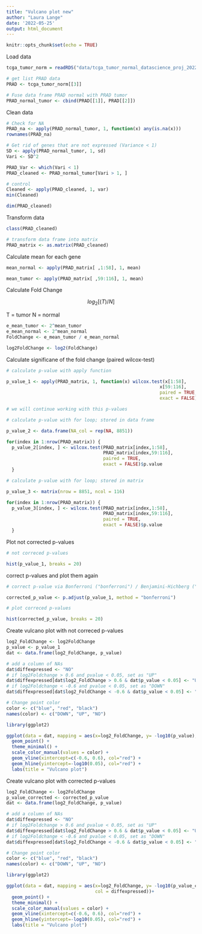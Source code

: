 ```yaml
---
title: "Vulcano plot new"
author: "Laura Lange"
date: '2022-05-25'
output: html_document
---
```


```r
knitr::opts_chunk$set(echo = TRUE)
```

Load data

```r
tcga_tumor_norm = readRDS("data/tcga_tumor_normal_datascience_proj_2022.RDS")
```

```r
# get list PRAD data
PRAD <- tcga_tumor_norm[[3]]

# Fuse data frame PRAD normal with PRAD tumor
PRAD_normal_tumor <- cbind(PRAD[[1]], PRAD[[2]])
```

Clean data 

```r
# Check for NA
PRAD_na <- apply(PRAD_normal_tumor, 1, function(x) any(is.na(x)))
rownames(PRAD_na)

# Get rid of genes that are not expressed (Variance < 1)
SD <- apply(PRAD_normal_tumor, 1, sd)
Vari <- SD^2

PRAD_Var <- which(Vari < 1)
PRAD_cleaned <- PRAD_normal_tumor[Vari > 1, ]

# control
Cleaned <- apply(PRAD_cleaned, 1, var)
min(Cleaned)

dim(PRAD_cleaned)

```
Transform data

```r
class(PRAD_cleaned)

# transform data frame into matrix 
PRAD_matrix <- as.matrix(PRAD_cleaned)

```
Calculate mean for each gene 

```r
mean_normal <- apply(PRAD_matrix[ ,1:58], 1, mean)

mean_tumor <- apply(PRAD_matrix[ ,59:116], 1, mean)
```

Calculate Fold Change 

$$
log_2[(T)/N]
$$

T = tumor 
N = normal 

```r
e_mean_tumor <- 2^mean_tumor
e_mean_normal <- 2^mean_normal
FoldChange <- e_mean_tumor / e_mean_normal

log2FoldChange <- log2(FoldChange)
```

Calculate significane of the fold change (paired wilcox-test)

```r
# calculate p-value with apply function 

p_value_1 <- apply(PRAD_matrix, 1, function(x) wilcox.test(x[1:58], 
                                                         x[59:116], 
                                                         paired = TRUE,
                                                         exact = FALSE)$p.value)

# we will continue working with this p-values
```


```r
# calculate p-value with for loop; stored in data frame

p_value_2 <- data.frame(NA_col = rep(NA, 8851))

for(index in 1:nrow(PRAD_matrix)) {
  p_value_2[index, ] <- wilcox.test(PRAD_matrix[index,1:58], 
                                    PRAD_matrix[index,59:116],
                                    paired = TRUE,
                                    exact = FALSE)$p.value
  }
```


```r
# calculate p-value with for loop; stored in matrix

p_value_3 <- matrix(nrow = 8851, ncol = 116)

for(index in 1:nrow(PRAD_matrix)) {
  p_value_3[index, ] <- wilcox.test(PRAD_matrix[index,1:58], 
                                    PRAD_matrix[index,59:116],
                                    paired = TRUE,
                                    exact = FALSE)$p.value
  }
```

Plot not corrected p-values 

```r
# not correced p-values 

hist(p_value_1, breaks = 20)
```
correct p-values and plot them again 

```r
# correct p-value via Bonferroni ("bonferroni") / Benjamini-Hichberg ("BH")

corrected_p_value <- p.adjust(p_value_1, method = "bonferroni")

# plot correced p-values 

hist(corrected_p_value, breaks = 20)
```
Create vulcano plot with not correced p-values 

```r
log2_FoldChange <- log2FoldChange
p_value <- p_value_1
dat <- data.frame(log2_FoldChange, p_value)

# add a column of NAs
dat$diffexpressed <- "NO"
# if log2Foldchange > 0.6 and pvalue < 0.05, set as "UP" 
dat$diffexpressed[dat$log2_FoldChange > 0.6 & dat$p_value < 0.05] <- "UP"
# if log2Foldchange < -0.6 and pvalue < 0.05, set as "DOWN"
dat$diffexpressed[dat$log2_FoldChange < -0.6 & dat$p_value < 0.05] <- "DOWN"

# Change point color
color <- c("blue", "red", "black")
names(color) <- c("DOWN", "UP", "NO")

library(ggplot2)

ggplot(data = dat, mapping = aes(x=log2_FoldChange, y= -log10(p_value), col = diffexpressed))+
  geom_point() +
  theme_minimal() +
  scale_color_manual(values = color) +
  geom_vline(xintercept=c(-0.6, 0.6), col="red") +
  geom_hline(yintercept=-log10(0.05), col="red") +
  labs(title = "Vulcano plot")
```

Create vulcano plot with corrected p-values 

```r
log2_FoldChange <- log2FoldChange
p_value_corrected <- corrected_p_value
dat <- data.frame(log2_FoldChange, p_value)

# add a column of NAs
dat$diffexpressed <- "NO"
# if log2Foldchange > 0.6 and pvalue < 0.05, set as "UP" 
dat$diffexpressed[dat$log2_FoldChange > 0.6 & dat$p_value < 0.05] <- "UP"
# if log2Foldchange < -0.6 and pvalue < 0.05, set as "DOWN"
dat$diffexpressed[dat$log2_FoldChange < -0.6 & dat$p_value < 0.05] <- "DOWN"

# Change point color
color <- c("blue", "red", "black")
names(color) <- c("DOWN", "UP", "NO")

library(ggplot2)

ggplot(data = dat, mapping = aes(x=log2_FoldChange, y= -log10(p_value_corrected), 
                                 col = diffexpressed))+
  geom_point() +
  theme_minimal() +
  scale_color_manual(values = color) +
  geom_vline(xintercept=c(-0.6, 0.6), col="red") +
  geom_hline(yintercept=-log10(0.05), col="red") +
  labs(title = "Vulcano plot")
```

